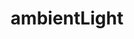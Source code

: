 ---
title: ambientLight
description: ambientLight
sidebar:
  label: ambientLight
  order: 1
  badge:
    text: Outdated
    variant: caution
---